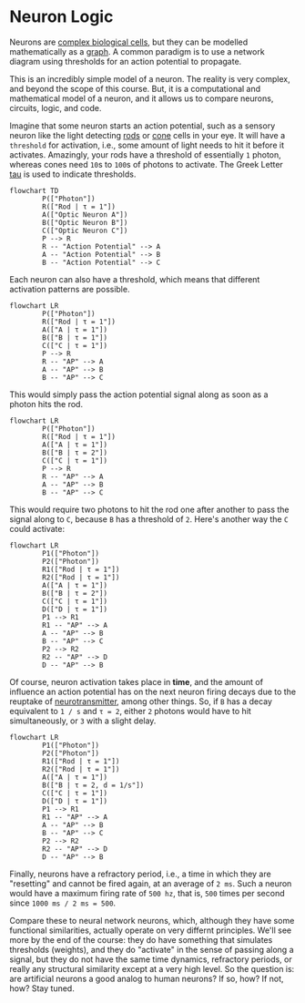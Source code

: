 # Neuron Logic
Neurons are [complex biological cells](https://en.wikipedia.org/wiki/Biological_neuron_model), but they can be modelled mathematically as a [graph](https://en.wikipedia.org/wiki/Graph_theory). A common paradigm is to use a network diagram using thresholds for an action potential to propagate.

This is an incredibly simple model of a neuron. The reality is very complex, and beyond the scope of this course. But, it is a computational and mathematical model of a neuron, and it allows us to compare neurons, circuits, logic, and code.

Imagine that some neuron starts an action potential, such as a sensory neuron like the light detecting [rods](https://en.wikipedia.org/wiki/Rod_cell) or [cone](https://en.wikipedia.org/wiki/Cone_cell) cells in your eye. It will have a `threshold` for activation, i.e., some amount of light needs to hit it before it activates. Amazingly, your rods have a threshold of essentially `1` photon, whereas cones need `10`s to `100`s of photons to activate. The Greek Letter [tau](https://en.wikipedia.org/wiki/Tau) is used to indicate thresholds.

```mermaid
flowchart TD
        P(["Photon"])
        R(["Rod | τ = 1"])
        A(["Optic Neuron A"])
        B(["Optic Neuron B"])
        C(["Optic Neuron C"])
        P --> R
        R -- "Action Potential" --> A
        A -- "Action Potential" --> B
        B -- "Action Potential" --> C
```

Each neuron can also have a threshold, which means that different activation patterns are possible.

```mermaid
flowchart LR
        P(["Photon"])
        R(["Rod | τ = 1"])
        A(["A | τ = 1"])
        B(["B | τ = 1"])
        C(["C | τ = 1"])
        P --> R
        R -- "AP" --> A
        A -- "AP" --> B
        B -- "AP" --> C
```
This would simply pass the action potential signal along as soon as a photon hits the rod.

```mermaid
flowchart LR
        P(["Photon"])
        R(["Rod | τ = 1"])
        A(["A | τ = 1"])
        B(["B | τ = 2"])
        C(["C | τ = 1"])
        P --> R
        R -- "AP" --> A
        A -- "AP" --> B
        B -- "AP" --> C
```

This would require two photons to hit the rod one after another to pass the signal along to `C`, because `B` has a threshold of `2`.  Here's another way the `C` could activate:

```mermaid
flowchart LR
        P1(["Photon"])
        P2(["Photon"])
        R1(["Rod | τ = 1"])
        R2(["Rod | τ = 1"])
        A(["A | τ = 1"])
        B(["B | τ = 2"])
        C(["C | τ = 1"])
        D(["D | τ = 1"])
        P1 --> R1
        R1 -- "AP" --> A
        A -- "AP" --> B
        B -- "AP" --> C
        P2 --> R2
        R2 -- "AP" --> D
        D -- "AP" --> B
```

Of course, neuron activation takes place in **time**, and the amount of influence an action potential has on the next neuron firing decays due to the reuptake of [neurotransmitter](https://en.wikipedia.org/wiki/Neurotransmitter), among other things. So, if `B` has a decay equivalent to `1 / s` and `τ = 2`, either `2` photons would have to hit simultaneously, or `3` with a slight delay.

```mermaid
flowchart LR
        P1(["Photon"])
        P2(["Photon"])
        R1(["Rod | τ = 1"])
        R2(["Rod | τ = 1"])
        A(["A | τ = 1"])
        B(["B | τ = 2, d = 1/s"])
        C(["C | τ = 1"])
        D(["D | τ = 1"])
        P1 --> R1
        R1 -- "AP" --> A
        A -- "AP" --> B
        B -- "AP" --> C
        P2 --> R2
        R2 -- "AP" --> D
        D -- "AP" --> B
```

Finally, neurons have a refractory period, i.e., a time in which they are "resetting" and cannot be fired again, at an average of `2 ms`. Such a neuron would have a maximum firing rate of `500 hz`, that is, `500` times per second since `1000 ms / 2 ms = 500`.

Compare these to neural network neurons, which, although they have some functional similarities, actually operate on very differnt principles. We'll see more by the end of the course: they do have something that simulates thresholds (weights), and they do "activate" in the sense of passing along a signal, but they do not have the same time dynamics, refractory periods, or really any structural similarity except at a very high level. So the question is: are artificial neurons a good analog to human neurons? If so, how? If not, how? Stay tuned.